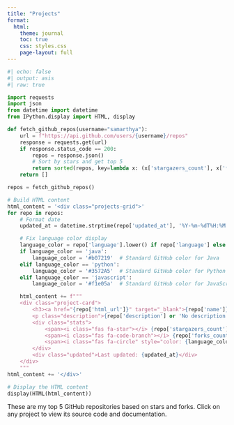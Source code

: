 ---
title: "Projects"
format:
  html:
    theme: journal
    toc: true
    css: styles.css
    page-layout: full
---

```{python}
#| echo: false
#| output: asis
#| raw: true

import requests
import json
from datetime import datetime
from IPython.display import HTML, display

def fetch_github_repos(username="samarthya"):
    url = f"https://api.github.com/users/{username}/repos"
    response = requests.get(url)
    if response.status_code == 200:
        repos = response.json()
        # Sort by stars and get top 5
        return sorted(repos, key=lambda x: (x['stargazers_count'], x['forks_count']), reverse=True)[:5]
    return []

repos = fetch_github_repos()

# Build HTML content
html_content = '<div class="projects-grid">'
for repo in repos:
    # Format date
    updated_at = datetime.strptime(repo['updated_at'], '%Y-%m-%dT%H:%M:%SZ').strftime('%B %d, %Y')

    # Fix language color display
    language_color = repo['language'].lower() if repo['language'] else '#888'
    if language_color == 'java':
        language_color = '#b07219'  # Standard GitHub color for Java
    elif language_color == 'python':
        language_color = '#3572A5'  # Standard GitHub color for Python
    elif language_color == 'javascript':
        language_color = '#f1e05a'  # Standard GitHub color for JavaScript

    html_content += f"""
    <div class="project-card">
        <h3><a href="{repo['html_url']}" target="_blank">{repo['name']}</a></h3>
        <p class="description">{repo['description'] or 'No description available'}</p>
        <div class="stats">
            <span><i class="fas fa-star"></i> {repo['stargazers_count']}</span>
            <span><i class="fas fa-code-branch"></i> {repo['forks_count']}</span>
            <span><i class="fas fa-circle" style="color: {language_color};"></i> {repo['language'] or 'Unknown'}</span>
        </div>
        <div class="updated">Last updated: {updated_at}</div>
    </div>
    """
html_content += '</div>'

# Display the HTML content
display(HTML(html_content))
```

:::{.callout-note}
These are my top 5 GitHub repositories based on stars and forks. Click on any project to view its source code and documentation.
:::